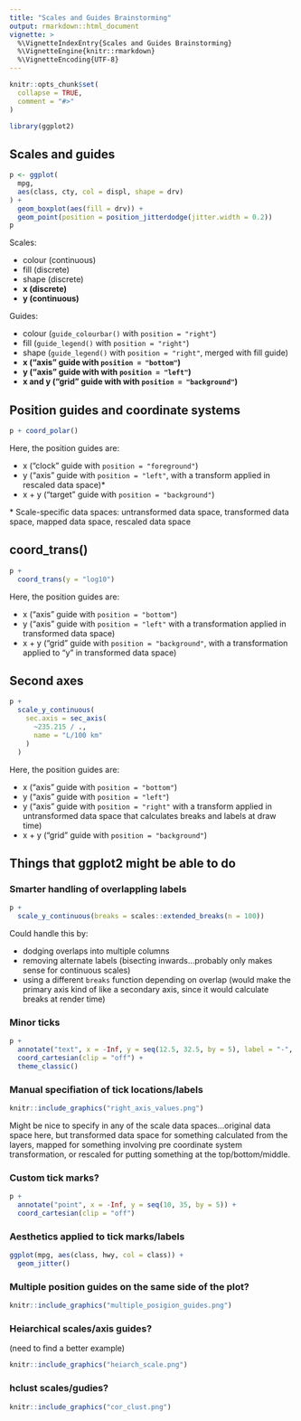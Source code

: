 ```yaml
---
title: "Scales and Guides Brainstorming"
output: rmarkdown::html_document
vignette: >
  %\VignetteIndexEntry{Scales and Guides Brainstorming}
  %\VignetteEngine{knitr::rmarkdown}
  %\VignetteEncoding{UTF-8}
---
```


```r
knitr::opts_chunk$set(
  collapse = TRUE,
  comment = "#>"
)
```

```r
library(ggplot2)
```

## Scales and guides

```r
p <- ggplot(
  mpg, 
  aes(class, cty, col = displ, shape = drv)
) + 
  geom_boxplot(aes(fill = drv)) +
  geom_point(position = position_jitterdodge(jitter.width = 0.2)) 
p
```

Scales:

- colour (continuous)
- fill (discrete)
- shape (discrete)
- **x (discrete)**
- **y (continuous)**

Guides:

- colour (`guide_colourbar()` with `position = "right"`)
- fill (`guide_legend()` with `position = "right"`)
- shape (`guide_legend()` with `position = "right"`, merged with fill guide)
- **x ("axis" guide with `position = "bottom"`)**
- **y ("axis" guide with with `position = "left"`)**
- **x and y ("grid" guide with with `position = "background"`)**

## Position guides and coordinate systems

```r
p + coord_polar()
```

Here, the position guides are:

- x ("clock" guide with `position = "foreground"`)
- y ("axis" guide with  `position = "left"`, with a transform applied in rescaled data space)\*
- x + y ("target" guide with `position = "background"`)

\* Scale-specific data spaces: untransformed data space, transformed data space, mapped data space, rescaled data space

## coord_trans()

```r
p + 
  coord_trans(y = "log10")
```

Here, the position guides are:

- x ("axis" guide with `position = "bottom"`)
- y ("axis" guide with `position = "left"` with a transformation applied in transformed data space)
- x + y ("grid" guide with `position = "background"`, with a transformation applied to "y" in transformed data space)

## Second axes

```r
p +
  scale_y_continuous(
    sec.axis = sec_axis(
      ~235.215 / ., 
      name = "L/100 km"
    )
  )
```

Here, the position guides are:

- x ("axis" guide with `position = "bottom"`)
- y ("axis" guide with `position = "left"`)
- y ("axis" guide with `position = "right"` with a transform applied in untransformed data space that calculates breaks and labels at draw time)
- x + y ("grid" guide with `position = "background"`)

## Things that ggplot2 might be able to do

### Smarter handling of overlappling labels

```r
p +
  scale_y_continuous(breaks = scales::extended_breaks(n = 100))
```

Could handle this by:

- dodging overlaps into multiple columns
- removing alternate labels (bisecting inwards...probably only makes sense for continuous scales)
- using a different `breaks` function depending on overlap (would make the primary axis kind of like a secondary axis, since it would calculate breaks at render time)

### Minor ticks

```r
p +
  annotate("text", x = -Inf, y = seq(12.5, 32.5, by = 5), label = "-", hjust = 1, size = 3) +
  coord_cartesian(clip = "off") +
  theme_classic()
```


### Manual specifiation of tick locations/labels

```r
knitr::include_graphics("right_axis_values.png")
```

Might be nice to specify in any of the scale data spaces...original data space here, but transformed data space for something calculated from the layers, mapped for something involving pre coordinate system transformation, or rescaled for putting something at the top/bottom/middle.

### Custom tick marks?

```r
p +
  annotate("point", x = -Inf, y = seq(10, 35, by = 5)) +
  coord_cartesian(clip = "off")
```

### Aesthetics applied to tick marks/labels

```r
ggplot(mpg, aes(class, hwy, col = class)) +
  geom_jitter()
```

### Multiple position guides on the same side of the plot?

```r
knitr::include_graphics("multiple_posigion_guides.png")
```

### Heiarchical scales/axis guides?

(need to find a better example) 

```r
knitr::include_graphics("heiarch_scale.png")
```

### hclust scales/gudies?

```r
knitr::include_graphics("cor_clust.png")
```


